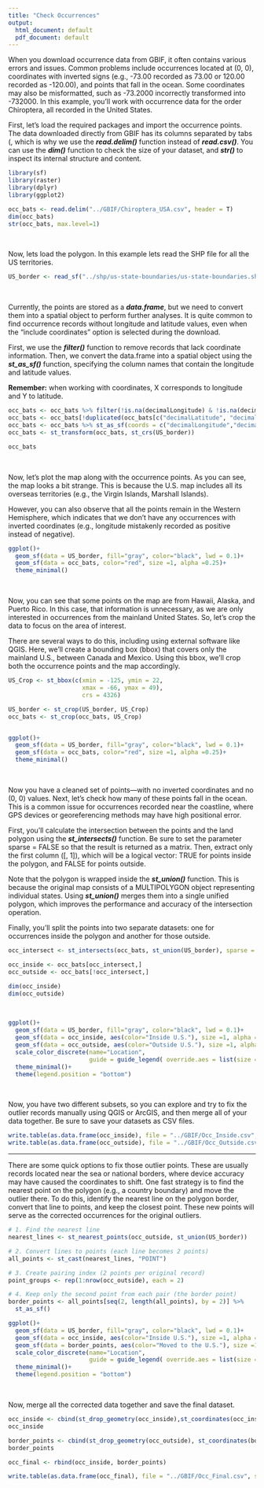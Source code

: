 ```yaml
---
title: "Check Occurrences"
output:
  html_document: default
  pdf_document: default
---
```


When you download occurrence data from GBIF, it often contains various errors and issues. Common problems include occurrences located at (0, 0), coordinates with inverted signs (e.g., -73.00 recorded as 73.00 or 120.00 recorded as -120.00), and points that fall in the ocean. Some coordinates may also be misformatted, such as -73.2000 incorrectly transformed into -732000. In this example, you’ll work with occurrence data for the order Chiroptera, all recorded in the United States.

First, let’s load the required packages and import the occurrence points. The data downloaded directly from GBIF has its columns separated by tabs (\t), which is why we use the <b>*read.delim()*</b> function instead of <b>*read.csv()*</b>. You can use the <b>*dim()*</b> function to check the size of your dataset, and <b>*str()*</b> to inspect its internal structure and content.

```r

library(sf)
library(raster)
library(dplyr)
library(ggplot2)

occ_bats <- read.delim("../GBIF/Chiroptera_USA.csv", header = T)
dim(occ_bats)
str(occ_bats, max.level=1)

```
<br>

Now, lets load the polygon. In this example lets read the SHP file for all the US territories.

```r
US_border <- read_sf("../shp/us-state-boundaries/us-state-boundaries.shp")

```
<br>

Currently, the points are stored as a <b>*data.frame*</b>, but we need to convert them into a spatial object to perform further analyses. It is quite common to find occurrence records without longitude and latitude values, even when the "include coordinates" option is selected during the download.

First, we use the <b>*filter()*</b> function to remove records that lack coordinate information. Then, we convert the data.frame into a spatial object using the <b>*st_as_sf()*</b> function, specifying the column names that contain the longitude and latitude values.

**Remember:** when working with coordinates, X corresponds to longitude and Y to latitude.
```r
occ_bats <- occ_bats %>% filter(!is.na(decimalLongitude) & !is.na(decimalLatitude))
occ_bats <- occ_bats[!duplicated(occ_bats[c("decimalLatitude", "decimalLongitude")]), ]
occ_bats <- occ_bats %>% st_as_sf(coords = c("decimalLongitude","decimalLatitude"), crs = 4326)
occ_bats <- st_transform(occ_bats, st_crs(US_border))

occ_bats
```
<br>

Now, let’s plot the map along with the occurrence points. As you can see, the map looks a bit strange. This is because the U.S. map includes all its overseas territories (e.g., the Virgin Islands, Marshall Islands).

However, you can also observe that all the points remain in the Western Hemisphere, which indicates that we don’t have any occurrences with inverted coordinates (e.g., longitude mistakenly recorded as positive instead of negative).

```r
ggplot()+
  geom_sf(data = US_border, fill="gray", color="black", lwd = 0.1)+
  geom_sf(data = occ_bats, color="red", size =1, alpha =0.25)+
  theme_minimal()
```
<br>

Now, you can see that some points on the map are from Hawaii, Alaska, and Puerto Rico. In this case, that information is unnecessary, as we are only interested in occurrences from the mainland United States. So, let’s crop the data to focus on the area of interest.

There are several ways to do this, including using external software like QGIS. Here, we’ll create a bounding box (bbox) that covers only the mainland U.S., between Canada and Mexico. Using this bbox, we’ll crop both the occurrence points and the map accordingly.

```r
US_Crop <- st_bbox(c(xmin = -125, ymin = 22, 
                     xmax = -66, ymax = 49),
                     crs = 4326)

US_border <- st_crop(US_border, US_Crop)
occ_bats <- st_crop(occ_bats, US_Crop)


ggplot()+
  geom_sf(data = US_border, fill="gray", color="black", lwd = 0.1)+
  geom_sf(data = occ_bats, color="red", size =1, alpha =0.25)+
  theme_minimal()
```
<br>

Now you have a cleaned set of points—with no inverted coordinates and no (0, 0) values. Next, let’s check how many of these points fall in the ocean. This is a common issue for occurrences recorded near the coastline, where GPS devices or georeferencing methods may have high positional error.

First, you’ll calculate the intersection between the points and the land polygon using the <b>*st_intersects()*</b> function. Be sure to set the parameter sparse = FALSE so that the result is returned as a matrix. Then, extract only the first column ([, 1]), which will be a logical vector: TRUE for points inside the polygon, and FALSE for points outside.

Note that the polygon is wrapped inside the <b>*st_union()*</b> function. This is because the original map consists of a MULTIPOLYGON object representing individual states. Using <b>*st_union()*</b> merges them into a single unified polygon, which improves the performance and accuracy of the intersection operation.

Finally, you’ll split the points into two separate datasets: one for occurrences inside the polygon and another for those outside.

```r
occ_intersect <- st_intersects(occ_bats, st_union(US_border), sparse = F)[,1]

occ_inside <- occ_bats[occ_intersect,]
occ_outside <- occ_bats[!occ_intersect,]

dim(occ_inside)
dim(occ_outside)
```
<br>
```r

ggplot()+
  geom_sf(data = US_border, fill="gray", color="black", lwd = 0.1)+
  geom_sf(data = occ_inside, aes(color="Inside U.S."), size =1, alpha =0.5)+
  geom_sf(data = occ_outside, aes(color="Outside U.S."), size =1, alpha =0.5)+
  scale_color_discrete(name="Location", 
                       guide = guide_legend( override.aes = list(size = 5, alpha = 1)))+
  theme_minimal()+
  theme(legend.position = "bottom")
```
<br>

Now, you have two different subsets, so you can explore and try to fix the outlier records manually using QGIS or ArcGIS, and then merge all of your data together. Be sure to save your datasets as CSV files.

```r
write.table(as.data.frame(occ_inside), file = "../GBIF/Occ_Inside.csv", sep = "\t", quote = F)
write.table(as.data.frame(occ_outside), file = "../GBIF/Occ_Outside.csv", sep = "\t", quote = F)
```

---

There are some quick options to fix those outlier points. These are usually records located near the sea or national borders, where device accuracy may have caused the coordinates to shift. One fast strategy is to find the nearest point on the polygon (e.g., a country boundary) and move the outlier there. To do this, identify the nearest line on the polygon border, convert that line to points, and keep the closest point. These new points will serve as the corrected occurrences for the original outliers.

```r
# 1. Find the nearest line
nearest_lines <- st_nearest_points(occ_outside, st_union(US_border))

# 2. Convert lines to points (each line becomes 2 points)
all_points <- st_cast(nearest_lines, "POINT")

# 3. Create pairing index (2 points per original record)
point_groups <- rep(1:nrow(occ_outside), each = 2)

# 4. Keep only the second point from each pair (the border point)
border_points <- all_points[seq(2, length(all_points), by = 2)] %>% 
  st_as_sf()

ggplot()+
  geom_sf(data = US_border, fill="gray", color="black", lwd = 0.1)+
  geom_sf(data = occ_inside, aes(color="Inside U.S."), size =1, alpha =0.5)+
  geom_sf(data = border_points, aes(color="Moved to the U.S."), size =1, alpha =0.5)+
  scale_color_discrete(name="Location", 
                       guide = guide_legend( override.aes = list(size = 5, alpha = 1)))+
  theme_minimal()+
  theme(legend.position = "bottom")
```
<br>

Now, merge all the corrected data together and save the final dataset.
```r
occ_inside <- cbind(st_drop_geometry(occ_inside),st_coordinates(occ_inside))
occ_inside

border_points <- cbind(st_drop_geometry(occ_outside), st_coordinates(border_points))
border_points

occ_final <- rbind(occ_inside, border_points)

write.table(as.data.frame(occ_final), file = "../GBIF/Occ_Final.csv", sep = "\t", quote = F)
```
